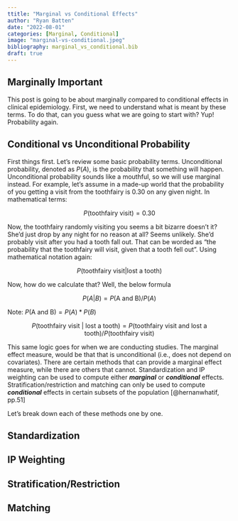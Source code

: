 ```yaml
---
ttitle: "Marginal vs Conditional Effects"
author: "Ryan Batten"
date: "2022-08-01"
categories: [Marginal, Conditional]
image: "marginal-vs-conditional.jpeg"
bibliography: marginal_vs_conditional.bib
draft: true
---
```


## Marginally Important

This post is going to be about marginally compared to conditional effects in clinical epidemiology. First, we need to understand what is meant by these terms. To do that, can you guess what we are going to start with? Yup! Probability again.

## Conditional vs Unconditional Probability

First things first. Let's review some basic probability terms. Unconditional probability, denoted as $P(A)$, is the probability that something will happen. Unconditional probability sounds like a mouthful, so we will use marginal instead. For example, let's assume in a made-up world that the probability of you getting a visit from the toothfairy is 0.30 on any given night. In mathematical terms:

$$
P(\text{toothfairy visit}) = 0.30
$$

Now, the toothfairy randomly visiting you seems a bit bizarre doesn't it? She'd just drop by any night for no reason at all? Seems unlikely. She'd probably visit after you had a tooth fall out. That can be worded as "the probability that the toothfairy will visit, given that a tooth fell out". Using mathematical notation again:

$$
P(\text{toothfairy visit} | \text{lost a tooth}) 
$$

Now, how do we calculate that? Well, the below formula

$$
P(A|B) = P(\text{A and B}) / P(A)
$$

Note: $P(\text{A and B}) = P(A)*P(B)$

$$
P(\text{toothfairy visit | lost a tooth}) = P(\text{toothfairy visit and lost a tooth}) / P(\text{toothfairy visit})
$$

This same logic goes for when we are conducting studies. The marginal effect measure, would be that that is unconditional (i.e., does not depend on covariates). There are certain methods that can provide a marginal effect measure, while there are others that cannot. Standardization and IP weighting can be used to compute either ***marginal*** or ***conditional*** effects. Stratification/restriction and matching can only be used to compute ***conditional*** effects in certain subsets of the population [@hernanwhatif, pp.51]

Let's break down each of these methods one by one.

## Standardization

## IP Weighting

## Stratification/Restriction

## Matching
